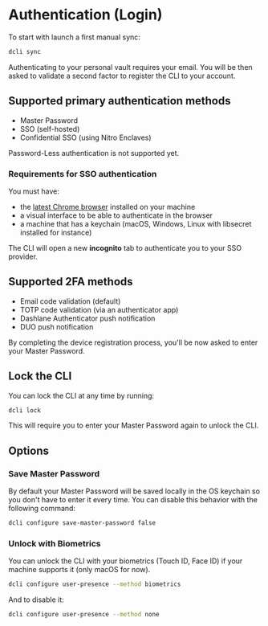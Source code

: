 
# Authentication (Login)

To start with launch a first manual sync:

```sh copy
dcli sync
```

Authenticating to your personal vault requires your email.
You will be then asked to validate a second factor to register the CLI to your account.

## Supported primary authentication methods

-   Master Password
-   SSO (self-hosted)
-   Confidential SSO (using Nitro Enclaves)

<Callout type="warning">Password-Less authentication is not supported yet.</Callout>

### Requirements for SSO authentication

You must have:

-   the [latest Chrome browser](https://support.google.com/chrome/answer/95346) installed on your machine
-   a visual interface to be able to authenticate in the browser
-   a machine that has a keychain (macOS, Windows, Linux with libsecret installed for instance)

The CLI will open a new **incognito** tab to authenticate you to your SSO provider.

## Supported 2FA methods

-   Email code validation (default)
-   TOTP code validation (via an authenticator app)
-   Dashlane Authenticator push notification
-   DUO push notification

By completing the device registration process, you'll be now asked to enter your Master Password.

## Lock the CLI

You can lock the CLI at any time by running:

```sh copy
dcli lock
```

This will require you to enter your Master Password again to unlock the CLI.

## Options

### Save Master Password

By default your Master Password will be saved locally in the OS keychain so you don't have to enter it every time.
You can disable this behavior with the following command:

```sh copy
dcli configure save-master-password false
```

### Unlock with Biometrics

You can unlock the CLI with your biometrics (Touch ID, Face ID) if your machine supports it (only macOS for now).

```sh copy
dcli configure user-presence --method biometrics
```

And to disable it:

```sh copy
dcli configure user-presence --method none
```
